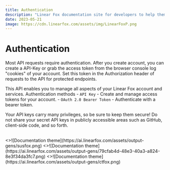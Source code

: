 ```yaml
---
title: Authentication
description: "Linear Fox documentation site for developers to help them understand the LinearFox API and Services to how to use them."
date: 2023-05-21
image: https://cdn.linearfox.com/assets/img/LinearFoxP.png
---
```


# Authentication
Most API requests require authentication. After you create account, you can create a API-Key or grab the access token from the browser console log "cookies" of your account. Set this token in the Authorization header of requests to the API for protected endpoints.

This API enables you to manage all aspects of your Linear Fox account and services.
Authentication methods
    - ```API Key``` - Create and manage access tokens for your account.
    - ```OAuth 2.0 Bearer Token``` - Authenticate with a bearer token.

Your API keys carry many privileges, so be sure to keep them secure! Do not share your secret API keys in publicly accessible areas such as GitHub, client-side code, and so forth.

<br />
<div style={{ display: 'flex', justifyContent: 'space-between' }}>
  <Card image arrow title="AI" href="https://ai.linearfox.com/" style={{ width: '30%' }}>
    <>![Documentation theme](https://ai.linearfox.com/assets/output-gens/susfox.png)</>
  </Card>
    <Card image arrow title="Research" href="https://research.linearfox.com/" style={{ width: '30%' }}>
    <>![Documentation theme](https://ai.linearfox.com/assets/output-gens/79cfab4d-48e3-40a3-a824-8e3f34da3fc7.png)</>
  </Card>
    <Card image arrow title="Account" href="https://account.linearfox.com/" style={{ width: '30%' }}>
    <>![Documentation theme](https://ai.linearfox.com/assets/output-gens/ctfox.png)</>
  </Card>
</div> 